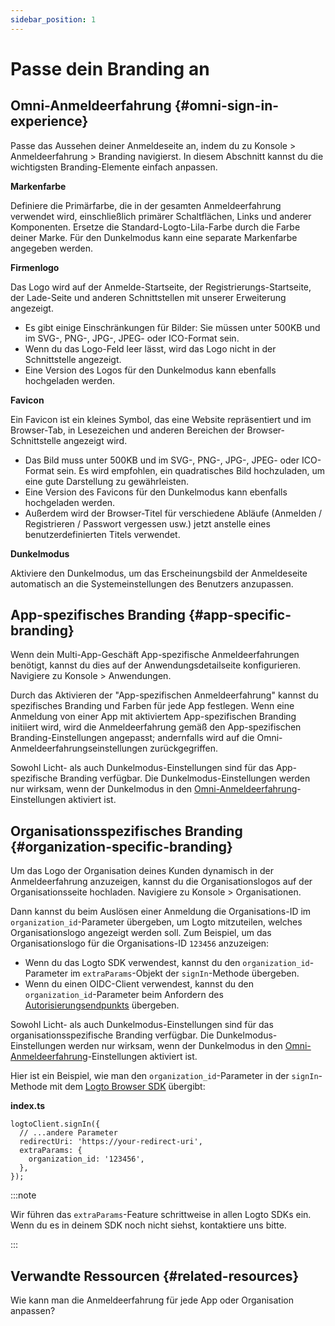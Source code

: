 ```yaml
---
sidebar_position: 1
---
```


# Passe dein Branding an

## Omni-Anmeldeerfahrung \{#omni-sign-in-experience}

Passe das Aussehen deiner Anmeldeseite an, indem du zu <CloudLink to="/sign-in-experience/branding">Konsole > Anmeldeerfahrung > Branding</CloudLink> navigierst. In diesem Abschnitt kannst du die wichtigsten Branding-Elemente einfach anpassen.

**Markenfarbe**

Definiere die Primärfarbe, die in der gesamten Anmeldeerfahrung verwendet wird, einschließlich primärer Schaltflächen, Links und anderer Komponenten. Ersetze die Standard-Logto-Lila-Farbe durch die Farbe deiner Marke. Für den Dunkelmodus kann eine separate Markenfarbe angegeben werden.

**Firmenlogo**

Das Logo wird auf der Anmelde-Startseite, der Registrierungs-Startseite, der Lade-Seite und anderen Schnittstellen mit unserer Erweiterung angezeigt.

- Es gibt einige Einschränkungen für Bilder: Sie müssen unter 500KB und im SVG-, PNG-, JPG-, JPEG- oder ICO-Format sein.
- Wenn du das Logo-Feld leer lässt, wird das Logo nicht in der Schnittstelle angezeigt.
- Eine Version des Logos für den Dunkelmodus kann ebenfalls hochgeladen werden.

**Favicon**

Ein Favicon ist ein kleines Symbol, das eine Website repräsentiert und im Browser-Tab, in Lesezeichen und anderen Bereichen der Browser-Schnittstelle angezeigt wird.

- Das Bild muss unter 500KB und im SVG-, PNG-, JPG-, JPEG- oder ICO-Format sein. Es wird empfohlen, ein quadratisches Bild hochzuladen, um eine gute Darstellung zu gewährleisten.
- Eine Version des Favicons für den Dunkelmodus kann ebenfalls hochgeladen werden.
- Außerdem wird der Browser-Titel für verschiedene Abläufe (Anmelden / Registrieren / Passwort vergessen usw.) jetzt anstelle eines benutzerdefinierten Titels verwendet.

**Dunkelmodus**

Aktiviere den Dunkelmodus, um das Erscheinungsbild der Anmeldeseite automatisch an die Systemeinstellungen des Benutzers anzupassen.

## App-spezifisches Branding \{#app-specific-branding}

Wenn dein Multi-App-Geschäft App-spezifische Anmeldeerfahrungen benötigt, kannst du dies auf der Anwendungsdetailseite konfigurieren. Navigiere zu <CloudLink to="/applications">Konsole > Anwendungen</CloudLink>.

Durch das Aktivieren der "App-spezifischen Anmeldeerfahrung" kannst du spezifisches Branding und Farben für jede App festlegen. Wenn eine Anmeldung von einer App mit aktiviertem App-spezifischen Branding initiiert wird, wird die Anmeldeerfahrung gemäß den App-spezifischen Branding-Einstellungen angepasst; andernfalls wird auf die Omni-Anmeldeerfahrungseinstellungen zurückgegriffen.

Sowohl Licht- als auch Dunkelmodus-Einstellungen sind für das App-spezifische Branding verfügbar. Die Dunkelmodus-Einstellungen werden nur wirksam, wenn der Dunkelmodus in den [Omni-Anmeldeerfahrung](#omni-sign-in-experience)-Einstellungen aktiviert ist.

## Organisationsspezifisches Branding \{#organization-specific-branding}

Um das Logo der Organisation deines Kunden dynamisch in der Anmeldeerfahrung anzuzeigen, kannst du die Organisationslogos auf der Organisationsseite hochladen. Navigiere zu <CloudLink to="/organizations">Konsole > Organisationen</CloudLink>.

Dann kannst du beim Auslösen einer Anmeldung die Organisations-ID im `organization_id`-Parameter übergeben, um Logto mitzuteilen, welches Organisationslogo angezeigt werden soll. Zum Beispiel, um das Organisationslogo für die Organisations-ID `123456` anzuzeigen:

- Wenn du das Logto SDK verwendest, kannst du den `organization_id`-Parameter im `extraParams`-Objekt der `signIn`-Methode übergeben.
- Wenn du einen OIDC-Client verwendest, kannst du den `organization_id`-Parameter beim Anfordern des [Autorisierungsendpunkts](https://openid.net/specs/openid-connect-core-1_0.html#AuthorizationEndpoint) übergeben.

Sowohl Licht- als auch Dunkelmodus-Einstellungen sind für das organisationsspezifische Branding verfügbar. Die Dunkelmodus-Einstellungen werden nur wirksam, wenn der Dunkelmodus in den [Omni-Anmeldeerfahrung](#omni-sign-in-experience)-Einstellungen aktiviert ist.

Hier ist ein Beispiel, wie man den `organization_id`-Parameter in der `signIn`-Methode mit dem [Logto Browser SDK](/quick-starts/vanilla-js/#implement-sign-in-and-sign-out) übergibt:

**index.ts**

```tsx
logtoClient.signIn({
  // ...andere Parameter
  redirectUri: 'https://your-redirect-uri',
  extraParams: {
    organization_id: '123456',
  },
});
```

:::note

Wir führen das `extraParams`-Feature schrittweise in allen Logto SDKs ein. Wenn du es in deinem SDK noch nicht siehst, kontaktiere uns bitte.

:::

## Verwandte Ressourcen \{#related-resources}

<Url href="https://blog.logto.io/organization-and-app-sign-in">
  Wie kann man die Anmeldeerfahrung für jede App oder Organisation anpassen?
</Url>
